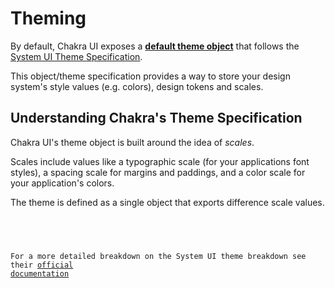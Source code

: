 
# Theming

By default, Chakra UI exposes a [**default theme object**](https://github.com/chakra-ui/chakra-ui-vue/blob/master/packages/chakra-ui-theme/src/theme/index.js) that follows the [System UI Theme Specification](https://system-ui.com/theme/).

This object/theme specification provides a way to store your design system's style values (e.g. colors), design tokens and scales.

## Understanding Chakra's Theme Specification
Chakra UI's theme object is built around the idea of _scales_. 

Scales include values like a typographic scale (for your applications font styles), a spacing scale for margins and paddings, and a color scale for your application's colors.

The theme is defined as a single object that exports difference scale values.

<br />
<Code lang="js" code={`// Chakra UI Theme Object
  breakpoints: {},
  zIndices: {},
  radii: {},
  opacity: {},
  borders: {},
  colors: {},
  letterSpacings: {},
  lineHeights: {},
  fontWeights: {},
  fonts: {},
  fontSizes: {},
  borderWidths: {},
  sizes: {},
  shadows: {},
  space: {}
}
`} />

For a more detailed breakdown on the System UI theme breakdown see their [official documentation](https://system-ui.com/theme/)